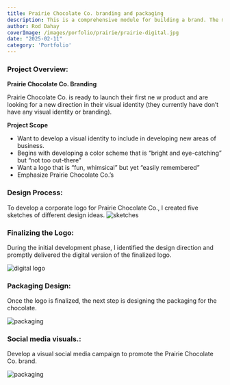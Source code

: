 ```yaml
---
title: Prairie Chocolate Co. branding and packaging
description: This is a comprehensive module for building a brand. The module will cover designing a logo using specifications and an understanding of branding components, developing company packaging, and producing print-ready promotional products to advertise Prairie Chocolate Co.
author: Rod Dahay
coverImage: /images/porfolio/prairie/prairie-digital.jpg
date: "2025-02-11"
category: 'Portfolio'
---
```


### Project Overview: 

**Prairie Chocolate Co. Branding**

Prairie Chocolate Co. is ready to launch their first ne w product
and are looking for a new direction in their visual identity (they
currently have don’t have any visual identity or branding).

**Project Scope**
+ Want to develop a visual identity to include in developing
new areas of business.
+ Begins with developing a color scheme that is “bright and
eye-catching” but “not too out-there”
+ Want a logo that is “fun, whimsical” but yet “easily
remembered”
+ Emphasize Prairie Chocolate Co.’s


### Design Process:
To develop a corporate logo for Prairie Chocolate Co., I created five sketches of different design ideas.
![sketches](/images/porfolio/prairie/prairie-sketches.jpg)


### Finalizing the Logo:
During the initial development phase, I identified the design direction and promptly delivered the digital version of the finalized logo.

![digital logo](/images/porfolio/prairie/prairie-digital.jpg)

### Packaging Design:
Once the logo is finalized, the next step is designing the packaging for the chocolate.

![packaging](/images/porfolio/prairie/prairie-packaging.jpg)

### Social media visuals.:
Develop a visual social media campaign to promote the Prairie Chocolate Co. brand.

![packaging](/images/porfolio/prairie/prairie-social-media.jpg)



